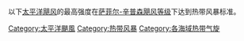 {{Saffir-Simpson small|align=right}}
以下[[太平洋飓风季|太平洋飓风]]的最高强度在[[萨菲尔-辛普森飓风等级|萨菲尔-辛普森飓风等级]]下达到热带风暴标准。
[[Category:太平洋颶風|Category:太平洋颶風]]
[[Category:热带风暴|Category:热带风暴]]
[[Category:各海域热带气旋|Category:各海域热带气旋]]
